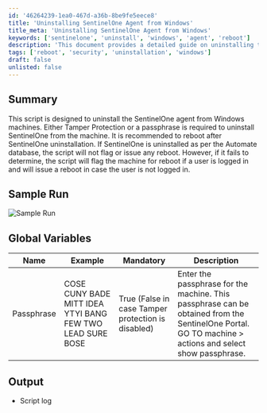 ```yaml
---
id: '46264239-1ea0-467d-a36b-8be9fe5eece8'
title: 'Uninstalling SentinelOne Agent from Windows'
title_meta: 'Uninstalling SentinelOne Agent from Windows'
keywords: ['sentinelone', 'uninstall', 'windows', 'agent', 'reboot']
description: 'This document provides a detailed guide on uninstalling the SentinelOne agent from Windows machines, including requirements for Tamper Protection or a passphrase, and handling reboot scenarios based on the uninstallation status.'
tags: ['reboot', 'security', 'uninstallation', 'windows']
draft: false
unlisted: false
---
```

## Summary

This script is designed to uninstall the SentinelOne agent from Windows machines. Either Tamper Protection or a passphrase is required to uninstall SentinelOne from the machine. It is recommended to reboot after SentinelOne uninstallation. If SentinelOne is uninstalled as per the Automate database, the script will not flag or issue any reboot. However, if it fails to determine, the script will flag the machine for reboot if a user is logged in and will issue a reboot in case the user is not logged in.

## Sample Run

![Sample Run](../../../static/img/Uninstall-SentinelOne/image_1.png)

## Global Variables

| **Name**   | **Example**                                                                 | **Mandatory**                                               | **Description**                                                                                                                                               |
|------------|-----------------------------------------------------------------------------|------------------------------------------------------------|---------------------------------------------------------------------------------------------------------------------------------------------------------------|
| Passphrase | COSE CUNY BADE MITT IDEA YTYI BANG FEW TWO LEAD SURE BOSE                 | True (False in case Tamper protection is disabled)         | Enter the passphrase for the machine. This passphrase can be obtained from the SentinelOne Portal. GO TO machine > actions and select show passphrase. |

## Output

- Script log













